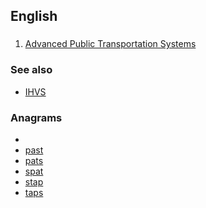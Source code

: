 ==English==

==={{initialism}}===
{{en-initialism}}

# {{transport}} [[Advanced Public Transportation Systems]]

===See also===
* [[IHVS]]

===Anagrams===
* {{alphagram|apst}}
* [[past#English|past]]
* [[pats#English|pats]]
* [[spat#English|spat]]
* [[stap#English|stap]]
* [[taps#English|taps]]